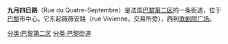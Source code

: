 {{Paris_streetbox
| arr_num=2 
| streetname=九月四日路<br />Rue du Quatre-Septembre
| x=110
| y=70 
| paris_map=[[File:paris_plan_wee_green_jms.jpg|File:paris plan wee green jms.jpg]] 
| arr1=II
| quarter=Gaillon.Vivienne
| begins=薇薇安路
| beginsnum=
| ends=歌剧院广场
| endsnum=
| length=520
| width=20
| creation=1864年
| denomination= 1870年9月12日
| area_map=Image:Paris_rue_du_4_septembre.jpg
| caption= 
}}

'''九月四日路'''（Rue du Quatre-Septembre）是法国[[巴黎|巴黎]][[巴黎|第二区]]的一条街道，位于[[巴黎|巴黎]]市中心。它东起薇薇安路（rue Vivienne，交易所旁），西到[[歌剧院广场|歌剧院广场]]。 

{{commonscat|Avenue de l'Opéra}}

[[分类:巴黎第二区|分类:巴黎第二区]]
[[分类:巴黎街道|分类:巴黎街道]]